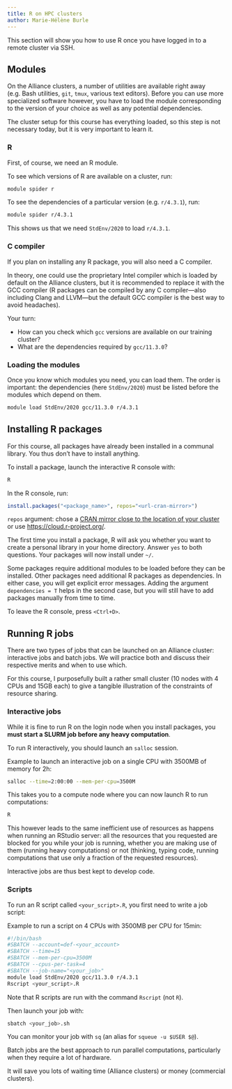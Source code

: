 ```yaml
---
title: R on HPC clusters
author: Marie-Hélène Burle
---
```


:::{.def}

This section will show you how to use R once you have logged in to a remote cluster via SSH.

:::

## Modules

On the Alliance clusters, a number of utilities are available right away (e.g. Bash utilities, `git`, `tmux`, various text editors). Before you can use more specialized software however, you have to load the module corresponding to the version of your choice as well as any potential dependencies.

:::{.note}

The cluster setup for this course has everything loaded, so this step is not necessary today, but it is very important to learn it.

:::

### R

First, of course, we need an R module.

To see which versions of R are available on a cluster, run:

```.bash
module spider r
```

To see the dependencies of a particular version (e.g. `r/4.3.1`), run:

```.bash
module spider r/4.3.1
```

This shows us that we need `StdEnv/2020` to load `r/4.3.1`.

### C compiler

If you plan on installing any R package, you will also need a C compiler.

In theory, one could use the proprietary Intel compiler which is loaded by default on the Alliance clusters, but it is recommended to replace it with the GCC compiler (R packages can be compiled by any C compiler—also including Clang and LLVM—but the default GCC compiler is the best way to avoid headaches).

:::{.exo}

:::{.yourturn}

Your turn:

:::

- How can you check which `gcc` versions are available on our training cluster?
- What are the dependencies required by `gcc/11.3.0`?

:::

### Loading the modules

Once you know which modules you need, you can load them. The order is important: the dependencies (here `StdEnv/2020`) must be listed before the modules which depend on them.

```.bash
module load StdEnv/2020 gcc/11.3.0 r/4.3.1
```

## Installing R packages

:::{.note}

For this course, all packages have already been installed in a communal library. You thus don't have to install anything.

:::

To install a package, launch the interactive R console with:

```.bash
R
```

In the R console, run:

```.r
install.packages("<package_name>", repos="<url-cran-mirror>")
```

:::{.note}

`repos` argument: chose a [CRAN mirror close to the location of your cluster](https://cran.r-project.org/mirrors.html) or use <https://cloud.r-project.org/>.

:::

:::{.note}

The first time you install a package, R will ask you whether you want to create a personal library in your home directory. Answer `yes` to both questions. Your packages will now install under `~/`.

:::

:::{.note}

Some packages require additional modules to be loaded before they can be installed. Other packages need additional R packages as dependencies. In either case, you will get explicit error messages. Adding the argument `dependencies = T` helps in the second case, but you will still have to add packages manually from time to time.

:::

To leave the R console, press `<Ctrl+D>`.

## Running R jobs

There are two types of jobs that can be launched on an Alliance cluster: interactive jobs and batch jobs. We will practice both and discuss their respective merits and when to use which.

For this course, I purposefully built a rather small cluster (10 nodes with 4 CPUs and 15GB each) to give a tangible illustration of the constraints of resource sharing.

### Interactive jobs

:::{.note}

While it is fine to run R on the login node when you install packages, you **must start a SLURM job before any heavy computation**.

:::

To run R interactively, you should launch an `salloc` session.

:::{.example}

Example to launch an interactive job on a single CPU with 3500MB of memory for 2h:

:::

```.bash
salloc --time=2:00:00 --mem-per-cpu=3500M
```

This takes you to a compute node where you can now launch R to run computations:

```.bash
R
```

:::{.info}

This however leads to the same inefficient use of resources as happens when running an RStudio server: all the resources that you requested are blocked for you while your job is running, whether you are making use of them (running heavy computations) or not (thinking, typing code, running computations that use only a fraction of the requested resources).

Interactive jobs are thus best kept to develop code.

:::

### Scripts

To run an R script called `<your_script>.R`, you first need to write a job script:

:::{.example}

Example to run a script on 4 CPUs with 3500MB per CPU for 15min:

```.bash
#!/bin/bash
#SBATCH --account=def-<your_account>
#SBATCH --time=15
#SBATCH --mem-per-cpu=3500M
#SBATCH --cpus-per-task=4
#SBATCH --job-name="<your_job>"
module load StdEnv/2020 gcc/11.3.0 r/4.3.1
Rscript <your_script>.R
```

:::

:::{.note}

Note that R scripts are run with the command `Rscript` (not `R`).

:::

Then launch your job with:

```.bash
sbatch <your_job>.sh
```

You can monitor your job with `sq` (an alias for `squeue -u $USER $@`).

:::{.info}

Batch jobs are the best approach to run parallel computations, particularly when they require a lot of hardware.

It will save you lots of waiting time (Alliance clusters) or money (commercial clusters).

:::
